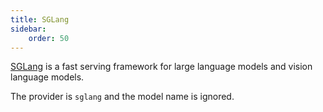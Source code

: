 ```yaml
---
title: SGLang
sidebar:
    order: 50
---
```



[SGLang](https://docs.sglang.ai/) is a fast serving framework for large language models and vision language models.

The provider is `sglang` and the model name is ignored.

